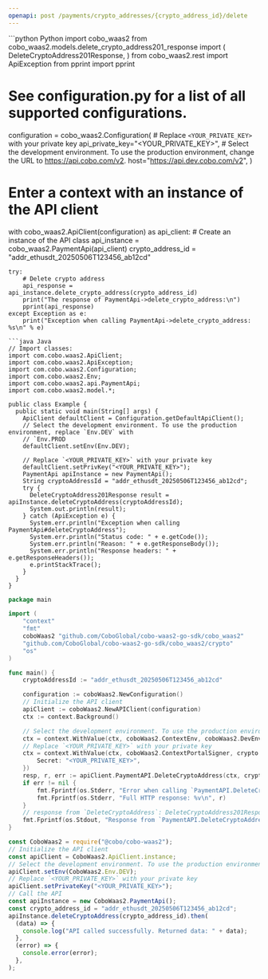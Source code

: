 ```yaml
---
openapi: post /payments/crypto_addresses/{crypto_address_id}/delete
---
```


<RequestExample>
```python Python
import cobo_waas2
from cobo_waas2.models.delete_crypto_address201_response import (
    DeleteCryptoAddress201Response,
)
from cobo_waas2.rest import ApiException
from pprint import pprint

# See configuration.py for a list of all supported configurations.
configuration = cobo_waas2.Configuration(
    # Replace `<YOUR_PRIVATE_KEY>` with your private key
    api_private_key="<YOUR_PRIVATE_KEY>",
    # Select the development environment. To use the production environment, change the URL to https://api.cobo.com/v2.
    host="https://api.dev.cobo.com/v2",
)
# Enter a context with an instance of the API client
with cobo_waas2.ApiClient(configuration) as api_client:
    # Create an instance of the API class
    api_instance = cobo_waas2.PaymentApi(api_client)
    crypto_address_id = "addr_ethusdt_20250506T123456_ab12cd"

    try:
        # Delete crypto address
        api_response = api_instance.delete_crypto_address(crypto_address_id)
        print("The response of PaymentApi->delete_crypto_address:\n")
        pprint(api_response)
    except Exception as e:
        print("Exception when calling PaymentApi->delete_crypto_address: %s\n" % e)

```
```java Java
// Import classes:
import com.cobo.waas2.ApiClient;
import com.cobo.waas2.ApiException;
import com.cobo.waas2.Configuration;
import com.cobo.waas2.Env;
import com.cobo.waas2.api.PaymentApi;
import com.cobo.waas2.model.*;

public class Example {
  public static void main(String[] args) {
    ApiClient defaultClient = Configuration.getDefaultApiClient();
    // Select the development environment. To use the production environment, replace `Env.DEV` with
    // `Env.PROD
    defaultClient.setEnv(Env.DEV);

    // Replace `<YOUR_PRIVATE_KEY>` with your private key
    defaultClient.setPrivKey("<YOUR_PRIVATE_KEY>");
    PaymentApi apiInstance = new PaymentApi();
    String cryptoAddressId = "addr_ethusdt_20250506T123456_ab12cd";
    try {
      DeleteCryptoAddress201Response result = apiInstance.deleteCryptoAddress(cryptoAddressId);
      System.out.println(result);
    } catch (ApiException e) {
      System.err.println("Exception when calling PaymentApi#deleteCryptoAddress");
      System.err.println("Status code: " + e.getCode());
      System.err.println("Reason: " + e.getResponseBody());
      System.err.println("Response headers: " + e.getResponseHeaders());
      e.printStackTrace();
    }
  }
}

```
```go Go
package main

import (
	"context"
	"fmt"
	coboWaas2 "github.com/CoboGlobal/cobo-waas2-go-sdk/cobo_waas2"
	"github.com/CoboGlobal/cobo-waas2-go-sdk/cobo_waas2/crypto"
	"os"
)

func main() {
	cryptoAddressId := "addr_ethusdt_20250506T123456_ab12cd"

	configuration := coboWaas2.NewConfiguration()
	// Initialize the API client
	apiClient := coboWaas2.NewAPIClient(configuration)
	ctx := context.Background()

	// Select the development environment. To use the production environment, replace coboWaas2.DevEnv with coboWaas2.ProdEnv
	ctx = context.WithValue(ctx, coboWaas2.ContextEnv, coboWaas2.DevEnv)
	// Replace `<YOUR_PRIVATE_KEY>` with your private key
	ctx = context.WithValue(ctx, coboWaas2.ContextPortalSigner, crypto.Ed25519Signer{
		Secret: "<YOUR_PRIVATE_KEY>",
	})
	resp, r, err := apiClient.PaymentAPI.DeleteCryptoAddress(ctx, cryptoAddressId).Execute()
	if err != nil {
		fmt.Fprintf(os.Stderr, "Error when calling `PaymentAPI.DeleteCryptoAddress``: %v\n", err)
		fmt.Fprintf(os.Stderr, "Full HTTP response: %v\n", r)
	}
	// response from `DeleteCryptoAddress`: DeleteCryptoAddress201Response
	fmt.Fprintf(os.Stdout, "Response from `PaymentAPI.DeleteCryptoAddress`: %v\n", resp)
}

```
```javascript JavaScript
const CoboWaas2 = require("@cobo/cobo-waas2");
// Initialize the API client
const apiClient = CoboWaas2.ApiClient.instance;
// Select the development environment. To use the production environment, replace `Env.DEV` with `Env.PROD`
apiClient.setEnv(CoboWaas2.Env.DEV);
// Replace `<YOUR_PRIVATE_KEY>` with your private key
apiClient.setPrivateKey("<YOUR_PRIVATE_KEY>");
// Call the API
const apiInstance = new CoboWaas2.PaymentApi();
const crypto_address_id = "addr_ethusdt_20250506T123456_ab12cd";
apiInstance.deleteCryptoAddress(crypto_address_id).then(
  (data) => {
    console.log("API called successfully. Returned data: " + data);
  },
  (error) => {
    console.error(error);
  },
);

```
</RequestExample>
